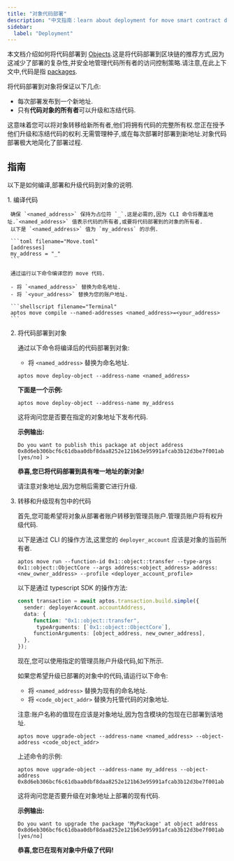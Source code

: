 ```yaml
---
title: "对象代码部署"
description: "中文指南：learn about deployment for move smart contract development on aptos blockchain."
sidebar:
  label: "Deployment"
---
```



本文档介绍如何将代码部署到 [Objects](/zh/build/smart-contracts/objects).这是将代码部署到区块链的推荐方式,因为这减少了部署的复杂性,并安全地管理代码所有者的访问控制策略.请注意,在此上下文中,代码是指 [packages](/zh/build/smart-contracts/book/packages).

将代码部署到对象将保证以下几点:

- 每次部署发布到一个新地址.
- 只有**代码对象的所有者**可以升级和冻结代码.

这意味着您可以将对象转移给新所有者,他们将拥有代码的完整所有权.您正在授予他们升级和冻结代码的权利.无需管理种子,或在每次部署时部署到新地址.对象代码部署极大地简化了部署过程.

## 指南

以下是如何编译,部署和升级代码到对象的说明.

<Steps>
  1. 编译代码

     确保 `<named_address>` 保持为占位符 `_`.这是必需的,因为 CLI 命令将覆盖地址.`<named_address>` 值表示代码的所有者,或要将代码部署到的对象的所有者.
     以下是 `<named_address>` 值为 `my_address` 的示例.

     ```toml filename="Move.toml"
     [addresses]
     my_address = "_"
     ```

     通过运行以下命令编译您的 move 代码.

     - 将 `<named_address>` 替换为命名地址.
     - 将 `<your_address>` 替换为您的账户地址.

     ```shellscript filename="Terminal"
     aptos move compile --named-addresses <named_address>=<your_address>
     ```

  2. 将代码部署到对象

     通过以下命令将编译后的代码部署到对象:

     - 将 `<named_address>` 替换为命名地址.

     ```shellscript filename="Terminal"
     aptos move deploy-object --address-name <named_address>
     ```

     **下面是一个示例:**

     ```shellscript filename="Terminal"
     aptos move deploy-object --address-name my_address
     ```

     这将询问您是否要在指定的对象地址下发布代码.

     **示例输出:**

     ```shellscript filename="Terminal"
     Do you want to publish this package at object address 0x8d6eb306bcf6c61dbaa0dbf8daa8252e121b63e95991afcab3b12d3be7f001ab [yes/no] >
     ```

     **恭喜,您已将代码部署到具有唯一地址的新对象!**

     请注意对象地址,因为您稍后需要它进行升级.

  3. 转移和升级现有包中的代码

     首先,您可能希望将对象从部署者账户转移到管理员账户.管理员账户将有权升级代码.

     以下是通过 CLI 的操作方法,这里您的 `deployer_account` 应该是对象的当前所有者.

     ```shellscript
     aptos move run --function-id 0x1::object::transfer --type-args 0x1::object::ObjectCore --args address:<object_address> address:<new_owner_address> --profile <deployer_account_profile>
     ```

     以下是通过 typescript SDK 的操作方法:

     ```typescript
     const transaction = await aptos.transaction.build.simple({
       sender: deployerAccount.accountAddress,
       data: {
     	  function: "0x1::object::transfer",
           typeArguments: [`0x1::object::ObjectCore`],
     	  functionArguments: [object_address, new_owner_address],
       },
     });
     ```

     现在,您可以使用指定的管理员账户升级代码,如下所示.

     如果您希望升级已部署的对象中的代码,请运行以下命令:

     - 将 `<named_address>` 替换为现有的命名地址.
     - 将 `<code_object_addr>` 替换为托管代码的对象地址.

     注意:账户名称的值现在应该是对象地址,因为包含模块的包现在已部署到该地址.

     ```shellscript filename="Terminal"
     aptos move upgrade-object --address-name <named_address> --object-address <code_object_addr>
     ```

     上述命令的示例:

     ```shellscript filename="Terminal"
     aptos move upgrade-object --address-name my_address --object-address 0x8d6eb306bcf6c61dbaa0dbf8daa8252e121b63e95991afcab3b12d3be7f001ab
     ```

     这将询问您是否要升级在对象地址上部署的现有代码.

     **示例输出:**

     ```shellscript filename="Terminal"
     Do you want to upgrade the package 'MyPackage' at object address 0x8d6eb306bcf6c61dbaa0dbf8daa8252e121b63e95991afcab3b12d3be7f001ab [yes/no]
     ```

     **恭喜,您已在现有对象中升级了代码!**
</Steps>
